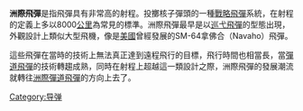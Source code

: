{{Unreferenced|time=2019-09-01T03:51:31+00:00}}
'''洲際飛彈'''是指飛彈具有非常高的射程。投擲核子彈頭的一種[[戰略|戰略]][[飛彈|飛彈]]系統，在射程的定義上多以8000[[公里|公里]]為常見的標準。洲際飛彈最早是以[[巡弋飛彈|巡弋飛彈]]的型態出現，外觀設計上類似大型飛機，像是[[美國|美國]]曾經發展的SM-64拿佛合（Navaho）飛彈。

這些飛彈在當時的技術上無法真正達到遠程飛行的目標，飛行時間也相當長，當[[彈道飛彈|彈道飛彈]]的技術轉趨成熟，同時在射程上超越這一類設計之際，洲際飛彈的發展潮流就轉往[[洲際彈道飛彈|洲際彈道飛彈]]的方向上去了。

[[Category:导弹|Category:导弹]]
{{武器小作品}}